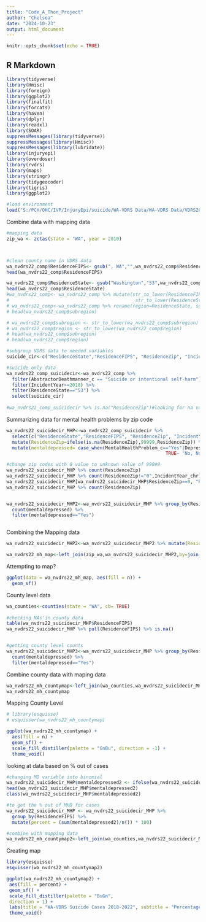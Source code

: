 ```yaml
---
title: "Code_A_Thon_Project"
author: "Chelsea"
date: "2024-10-23"
output: html_document
---
```


```r
knitr::opts_chunk$set(echo = TRUE)
```

## R Markdown
```r
library(tidyverse)
library(Hmisc)
library(foreign)
library(ggplot2)
library(finalfit)
library(forcats)
library(haven)
library(dplyr)
library(readxl)
library(SOAR)
suppressMessages(library(tidyverse))
suppressMessages(library(Hmisc))
suppressMessages(library(lubridate))
library(injuryepi)
library(overdoser)
library(rvdrs)
library(maps)
library(stringr)
library(tidygeocoder)
library(tigris)
library(ggplot2)
```



```r
#load environment
load("S:/PCH/OHC/IVP/InjuryEpi/suicide/WA-VDRS Data/WA-VDRS Data/VDRS2022_Data.RData")
```

Combine data with mapping data
```r
#mapping data
zip_wa <- zctas(state = "WA", year = 2010)



#clean county name in VDRS data
wa_nvdrs22_comp$ResidenceFIPS<- gsub(", WA","",wa_nvdrs22_comp$ResidenceFIPS)
head(wa_nvdrs22_comp$ResidenceFIPS)

wa_nvdrs22_comp$ResidenceState<- gsub("Washington","53",wa_nvdrs22_comp$ResidenceState)
head(wa_nvdrs22_comp$ResidenceState)
#wa_nvdrs22_comp<- wa_nvdrs22_comp %>% mutate(str_to_lower(ResidenceFIPS),
#                                              str_to_lower(ResidenceState))
# wa_nvdrs22_comp<-wa_nvdrs22_comp %>% rename(region=ResidenceState, subregion=county, order=ResidenceZip)
# head(wa_nvdrs22_comp$subregion)

# wa_nvdrs22_comp$subregion <- str_to_lower(wa_nvdrs22_comp$subregion)
# wa_nvdrs22_comp$region <- str_to_lower(wa_nvdrs22_comp$region)
# head(wa_nvdrs22_comp$subregion)
# head(wa_nvdrs22_comp$region)

#subgroup VDRS data to needed variables
suicide_cir<-c("ResidenceState","ResidenceFIPS", "ResidenceZip", "IncidentYear_chr","IncidentNumber", "Sex", "RaceEthnicity_c","AgeYears_c", "Military", "RelationshipStatus", "AbstractorDeathmanner_c", "MentalHealthProblem_c", "DepressedMood_c", "AlcoholProblem_c", "MentalIllnessTreatmentCurrnt_c", "HistoryMentalIllnessTreatmnt_c", "IntimatePartnerProblem_c", "Argument_c", "SuicideThoughtHistory_c", "SuicideAttemptHistory_c", "HistorySelfHarm_c", "SuicideIntentDisclosed_c", "DisclosedToIntimatePartner_c", "DisclosedToOtherFamilyMember_c", "DisclosedToHealthCareWorker_c", "DisclosedToFriend_c", "DisclosedToNeighbor_c", "DisclosedToSocialMedia_c", "SuicideNote_c", "PhysicalHealthProblem_c", "JobProblem_c", "FinancialProblem_c", "SchoolProblem_c", "EvictionOrLossOfHome_c", "WeaponType1")

#suicide only data
wa_nvdrs22_comp_suicidecir<-wa_nvdrs22_comp %>% 
  filter(AbstractorDeathmanner_c == "Suicide or intentional self-harm") %>% 
  filter(IncidentYear>=2018) %>% 
  filter(ResidenceState=="53") %>% 
  select(suicide_cir) 
  
#wa_nvdrs22_comp_suicidecir %>% is.na("ResidenceZip")#looking for na values in this varuable so we can drop them or replace them
```


Summarizing data for mental health problems by zip code
```r
wa_nvdrs22_suicidecir_MHP<-wa_nvdrs22_comp_suicidecir %>% 
  select(c("ResidenceState","ResidenceFIPS", "ResidenceZip", "IncidentYear_chr","MentalHealthProblem_c","DepressedMood_c")) %>% 
  mutate(ResidenceZip=ifelse(is.na(ResidenceZip),99999,ResidenceZip)) %>% 
  mutate(mentaldepressed= case_when(MentalHealthProblem_c=="Yes"|DepressedMood_c=="Yes"~'Yes',
                                                          TRUE~ 'No, Not Available, Unknown'))

#change zip codes with 0 value to unknown value of 99999
wa_nvdrs22_suicidecir_MHP %>% count(ResidenceZip)
wa_nvdrs22_suicidecir_MHP %>% count(ResidenceZip!="0",IncidentYear_chr)
wa_nvdrs22_suicidecir_MHP[wa_nvdrs22_suicidecir_MHP$ResidenceZip==0, "ResidenceZip"]<-99999
wa_nvdrs22_suicidecir_MHP %>% count(ResidenceZip)


wa_nvdrs22_suicidecir_MHP2<-wa_nvdrs22_suicidecir_MHP %>% group_by(ResidenceZip) %>% 
  count(mentaldepressed) %>% 
  filter(mentaldepressed=="Yes")



```


Combining the Mapping data
```r
wa_nvdrs22_suicidecir_MHP2<-wa_nvdrs22_suicidecir_MHP2 %>% mutate(ResidenceZip=as.character(ResidenceZip))

wa_nvdrs22_mh_map<-left_join(zip_wa,wa_nvdrs22_suicidecir_MHP2,by=join_by(ZCTA5CE10==ResidenceZip))

```


Attempting to map?
```r
ggplot(data = wa_nvdrs22_mh_map, aes(fill = n)) + 
  geom_sf()
```


County level data
```r
wa_counties<-counties(state = "WA", cb= TRUE)
  
#checking NAs'in county data
table(wa_nvdrs22_suicidecir_MHP$ResidenceFIPS)
wa_nvdrs22_suicidecir_MHP %>% pull(ResidenceFIPS) %>% is.na()


#getting county level counts
wa_nvdrs22_suicidecir_MHP3<-wa_nvdrs22_suicidecir_MHP %>% group_by(ResidenceFIPS) %>% 
  count(mentaldepressed) %>% 
  filter(mentaldepressed=="Yes")
```

Combine county data with maping data
```r
wa_nvdrs22_mh_countymap<-left_join(wa_counties,wa_nvdrs22_suicidecir_MHP3,by=join_by(NAME==ResidenceFIPS))
wa_nvdrs22_mh_countymap

```


Mapping County Level
```r
# library(esquisse)
# esquisser(wa_nvdrs22_mh_countymap)

ggplot(wa_nvdrs22_mh_countymap) +
  aes(fill = n) +
  geom_sf() +
  scale_fill_distiller(palette = "GnBu", direction = -1) +
  theme_void()

```

looking at data based on % out of cases
```r

#changing MD variable into binomial
wa_nvdrs22_suicidecir_MHP$mentaldepressed2 <- ifelse(wa_nvdrs22_suicidecir_MHP$mentaldepressed == "Yes",1,0)
head(wa_nvdrs22_suicidecir_MHP$mentaldepressed2)
class(wa_nvdrs22_suicidecir_MHP$mentaldepressed2)

#to get the % out of MHD for cases
wa_nvdrs22_suicidecir_MHP <- wa_nvdrs22_suicidecir_MHP %>%
  group_by(ResidenceFIPS) %>%
  mutate(percent = (sum(mentaldepressed2)/n()) * 100)

#combine with mapping data
wa_nvdrs22_mh_countymap2<-left_join(wa_counties,wa_nvdrs22_suicidecir_MHP,by=join_by(NAME==ResidenceFIPS))

```


Creating map
```r
library(esquisse)
esquisser(wa_nvdrs22_mh_countymap2)

ggplot(wa_nvdrs22_mh_countymap2) +
 aes(fill = percent) +
 geom_sf() +
 scale_fill_distiller(palette = "BuGn", 
 direction = 1) +
 labs(title = "WA-VDRS Suicide Cases 2018-2022", subtitle = "Percentage of Cases Reporting a Mental Health Problem or Depressed Mood") +
 theme_void()
```

